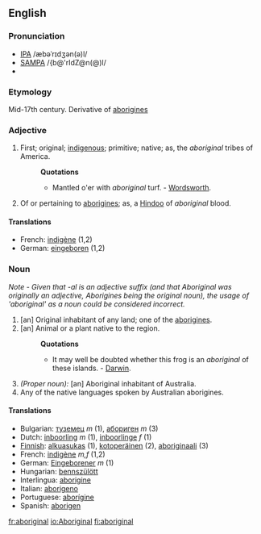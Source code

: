{{rfc}}
==English==
===Pronunciation===
*[[w:IPA|IPA]] /æbəˈrɪdʒən(ə)l/
*[[w:SAMPA|SAMPA]] /{b@'rIdZ@n(@)l/
*{{audio|en-uk-aboriginal.ogg|Audio (UK)}}

===Etymology===

Mid-17th century. Derivative of [[aborigines]]

===Adjective===

#First; original; [[indigenous]]; primitive; native; as, the ''aboriginal'' tribes of America.
#:'''Quotations'''
#:*Mantled o'er with ''aboriginal'' turf. - [[Wordsworth]].
#Of or pertaining to [[aborigines]]; as, a [[Hindoo]] of ''aboriginal'' blood.

====Translations====
*French: [[indigène]] (1,2)
*German: [[eingeboren]] (1,2)

===Noun===
''Note - Given that -al is an adjective suffix (and that Aboriginal was originally an adjective, Aborigines being the original noun), the usage of 'aboriginal' as a noun could be considered incorrect.''

#[an] Original inhabitant of any land; one of the [[aborigines]].
#[an] Animal or a plant native to the region.
#:'''Quotations'''
#:*It may well be doubted whether this frog is an ''aboriginal'' of these islands. - [[Darwin]].
#''(Proper noun):'' [an] Aboriginal inhabitant of Australia.
#Any of the native languages spoken by Australian aborigines.


====Translations====
*Bulgarian: [[туземец]] ''m'' (1), [[абориген]] ''m'' (3)
*Dutch: [[inboorling]] ''m'' (1), [[inboorlinge]] ''f'' (1)
*[[Finnish]]: [[alkuasukas]] (1), [[kotoperäinen]] (2), [[aboriginaali]] (3)
*French: [[indigène]] ''m,f'' (1,2)
*German: [[Eingeborener]] ''m'' (1)
*Hungarian: [[bennszülött]]
*Interlingua: [[aborigine]]
*Italian: [[aborigeno]]
*Portuguese: [[aborígine]]
*Spanish: [[aborigen]]

[[fr:aboriginal]]
[[io:Aboriginal]]
[[fi:aboriginal]]